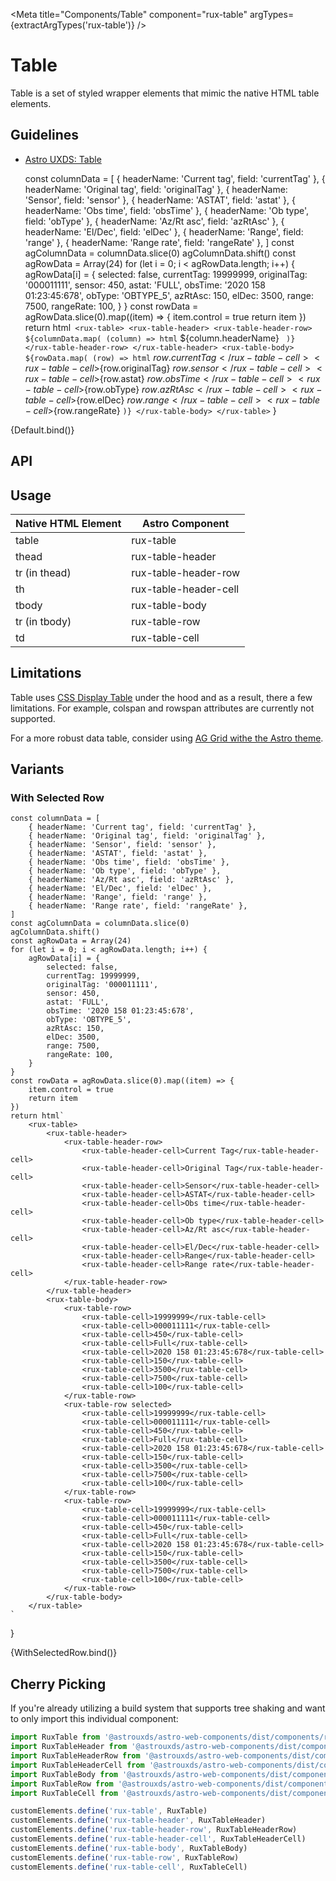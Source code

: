 
<Meta
    title="Components/Table"
    component="rux-table"
    argTypes={extractArgTypes('rux-table')}
/>

# Table

Table is a set of styled wrapper elements that mimic the native HTML table elements.

## Guidelines

-   [Astro UXDS: Table](https://www.astrouxds.com/patterns/table/)

    const columnData = [
        { headerName: 'Current tag', field: 'currentTag' },
        { headerName: 'Original tag', field: 'originalTag' },
        { headerName: 'Sensor', field: 'sensor' },
        { headerName: 'ASTAT', field: 'astat' },
        { headerName: 'Obs time', field: 'obsTime' },
        { headerName: 'Ob type', field: 'obType' },
        { headerName: 'Az/Rt asc', field: 'azRtAsc' },
        { headerName: 'El/Dec', field: 'elDec' },
        { headerName: 'Range', field: 'range' },
        { headerName: 'Range rate', field: 'rangeRate' },
    ]
    const agColumnData = columnData.slice(0)
    agColumnData.shift()
    const agRowData = Array(24)
    for (let i = 0; i < agRowData.length; i++) {
        agRowData[i] = {
            selected: false,
            currentTag: 19999999,
            originalTag: '000011111',
            sensor: 450,
            astat: 'FULL',
            obsTime: '2020 158 01:23:45:678',
            obType: 'OBTYPE_5',
            azRtAsc: 150,
            elDec: 3500,
            range: 7500,
            rangeRate: 100,
        }
    }
    const rowData = agRowData.slice(0).map((item) => {
        item.control = true
        return item
    })
    return html`
        <rux-table>
            <rux-table-header>
                <rux-table-header-row>
                    ${columnData.map(
                        (column) => html`
                            <rux-table-header-cell
                                >${column.headerName}</rux-table-header-cell
                            >
                        `
                    )}
                </rux-table-header-row>
            </rux-table-header>
            <rux-table-body>
                ${rowData.map(
                    (row) => html`
                        <rux-table-row selected="${row.selected}">
                            <rux-table-cell>${row.currentTag}</rux-table-cell>
                            <rux-table-cell>${row.originalTag}</rux-table-cell>
                            <rux-table-cell>${row.sensor}</rux-table-cell>
                            <rux-table-cell>${row.astat}</rux-table-cell>
                            <rux-table-cell>${row.obsTime}</rux-table-cell>
                            <rux-table-cell>${row.obType}</rux-table-cell>
                            <rux-table-cell>${row.azRtAsc}</rux-table-cell>
                            <rux-table-cell>${row.elDec}</rux-table-cell>
                            <rux-table-cell>${row.range}</rux-table-cell>
                            <rux-table-cell>${row.rangeRate}</rux-table-cell>
                        </rux-table-row>
                    `
                )}
            </rux-table-body>
        </rux-table>
    `
}

<Canvas>
    <Story name="Default">{Default.bind()}</Story>
</Canvas>

## API

<ArgsTable of="rux-table" />

## Usage

| Native HTML Element | Astro Component       |
| ------------------- | --------------------- |
| table               | rux-table             |
| thead               | rux-table-header      |
| tr (in thead)       | rux-table-header-row  |
| th                  | rux-table-header-cell |
| tbody               | rux-table-body        |
| tr (in tbody)       | rux-table-row         |
| td                  | rux-table-cell        |

## Limitations

Table uses [CSS Display Table](https://developer.mozilla.org/en-US/docs/Web/CSS/display) under the hood and as a result, there a few limitations.
For example, colspan and rowspan attributes are currently not supported.

For a more robust data table, consider using [AG Grid withe the Astro theme](?path=/docs/themes-ag-Grid--ag-Grid).

## Variants

### With Selected Row

    const columnData = [
        { headerName: 'Current tag', field: 'currentTag' },
        { headerName: 'Original tag', field: 'originalTag' },
        { headerName: 'Sensor', field: 'sensor' },
        { headerName: 'ASTAT', field: 'astat' },
        { headerName: 'Obs time', field: 'obsTime' },
        { headerName: 'Ob type', field: 'obType' },
        { headerName: 'Az/Rt asc', field: 'azRtAsc' },
        { headerName: 'El/Dec', field: 'elDec' },
        { headerName: 'Range', field: 'range' },
        { headerName: 'Range rate', field: 'rangeRate' },
    ]
    const agColumnData = columnData.slice(0)
    agColumnData.shift()
    const agRowData = Array(24)
    for (let i = 0; i < agRowData.length; i++) {
        agRowData[i] = {
            selected: false,
            currentTag: 19999999,
            originalTag: '000011111',
            sensor: 450,
            astat: 'FULL',
            obsTime: '2020 158 01:23:45:678',
            obType: 'OBTYPE_5',
            azRtAsc: 150,
            elDec: 3500,
            range: 7500,
            rangeRate: 100,
        }
    }
    const rowData = agRowData.slice(0).map((item) => {
        item.control = true
        return item
    })
    return html`
        <rux-table>
            <rux-table-header>
                <rux-table-header-row>
                    <rux-table-header-cell>Current Tag</rux-table-header-cell>
                    <rux-table-header-cell>Original Tag</rux-table-header-cell>
                    <rux-table-header-cell>Sensor</rux-table-header-cell>
                    <rux-table-header-cell>ASTAT</rux-table-header-cell>
                    <rux-table-header-cell>Obs time</rux-table-header-cell>
                    <rux-table-header-cell>Ob type</rux-table-header-cell>
                    <rux-table-header-cell>Az/Rt asc</rux-table-header-cell>
                    <rux-table-header-cell>El/Dec</rux-table-header-cell>
                    <rux-table-header-cell>Range</rux-table-header-cell>
                    <rux-table-header-cell>Range rate</rux-table-header-cell>
                </rux-table-header-row>
            </rux-table-header>
            <rux-table-body>
                <rux-table-row>
                    <rux-table-cell>19999999</rux-table-cell>
                    <rux-table-cell>000011111</rux-table-cell>
                    <rux-table-cell>450</rux-table-cell>
                    <rux-table-cell>Full</rux-table-cell>
                    <rux-table-cell>2020 158 01:23:45:678</rux-table-cell>
                    <rux-table-cell>150</rux-table-cell>
                    <rux-table-cell>3500</rux-table-cell>
                    <rux-table-cell>7500</rux-table-cell>
                    <rux-table-cell>100</rux-table-cell>
                </rux-table-row>
                <rux-table-row selected>
                    <rux-table-cell>19999999</rux-table-cell>
                    <rux-table-cell>000011111</rux-table-cell>
                    <rux-table-cell>450</rux-table-cell>
                    <rux-table-cell>Full</rux-table-cell>
                    <rux-table-cell>2020 158 01:23:45:678</rux-table-cell>
                    <rux-table-cell>150</rux-table-cell>
                    <rux-table-cell>3500</rux-table-cell>
                    <rux-table-cell>7500</rux-table-cell>
                    <rux-table-cell>100</rux-table-cell>
                </rux-table-row>
                <rux-table-row>
                    <rux-table-cell>19999999</rux-table-cell>
                    <rux-table-cell>000011111</rux-table-cell>
                    <rux-table-cell>450</rux-table-cell>
                    <rux-table-cell>Full</rux-table-cell>
                    <rux-table-cell>2020 158 01:23:45:678</rux-table-cell>
                    <rux-table-cell>150</rux-table-cell>
                    <rux-table-cell>3500</rux-table-cell>
                    <rux-table-cell>7500</rux-table-cell>
                    <rux-table-cell>100</rux-table-cell>
                </rux-table-row>
            </rux-table-body>
        </rux-table>
    `
}

<Canvas>
    <Story name="With Selected Row">{WithSelectedRow.bind()}</Story>
</Canvas>

## Cherry Picking

If you're already utilizing a build system that supports tree shaking and want to only import this individual component:

```js
import RuxTable from '@astrouxds/astro-web-components/dist/components/rux-table'
import RuxTableHeader from '@astrouxds/astro-web-components/dist/components/rux-table-header'
import RuxTableHeaderRow from '@astrouxds/astro-web-components/dist/components/rux-table-header-row'
import RuxTableHeaderCell from '@astrouxds/astro-web-components/dist/components/rux-table-header-cell'
import RuxTableBody from '@astrouxds/astro-web-components/dist/components/rux-table-body'
import RuxTableRow from '@astrouxds/astro-web-components/dist/components/rux-table-row'
import RuxTableCell from '@astrouxds/astro-web-components/dist/components/rux-table-cell'

customElements.define('rux-table', RuxTable)
customElements.define('rux-table-header', RuxTableHeader)
customElements.define('rux-table-header-row', RuxTableHeaderRow)
customElements.define('rux-table-header-cell', RuxTableHeaderCell)
customElements.define('rux-table-body', RuxTableBody)
customElements.define('rux-table-row', RuxTableRow)
customElements.define('rux-table-cell', RuxTableCell)
```
